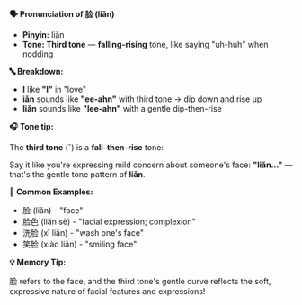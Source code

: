 **🗣️ Pronunciation of 脸 (liǎn)**

- **Pinyin:** liǎn
- **Tone: Third tone** — **falling-rising** tone, like saying "uh-huh" when nodding

**🔤 Breakdown:**

- **l** like **"l"** in "love"
- **iǎn** sounds like **"ee-ahn"** with third tone → dip down and rise up
- **liǎn** sounds like **"lee-ahn"** with a gentle dip-then-rise

**🎧 Tone tip:**

The **third tone** (ˇ) is a **fall–then-rise** tone:

Say it like you're expressing mild concern about someone's face: **"liǎn..."** — that's the gentle
tone pattern of **liǎn**.

**📝 Common Examples:**

- 脸 (liǎn) - "face"
- 脸色 (liǎn sè) - "facial expression; complexion"
- 洗脸 (xǐ liǎn) - "wash one's face"
- 笑脸 (xiào liǎn) - "smiling face"

**💡 Memory Tip:**

脸 refers to the face, and the third tone's gentle curve reflects the soft, expressive nature of
facial features and expressions!
